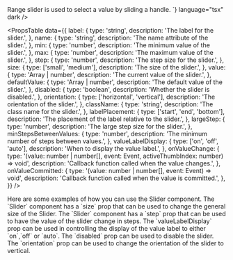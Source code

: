 
<Meta of={SliderStories} />

<Unstyled>

<Title type="h1">Slider</Title>
<Text>Range slider is used to select a value by sliding a handle.</Text>

<Canvas of={SliderStories.Primary} />

<Title type="h2">Usage</Title>
<Source code={`import { Slider } from "@backstage/canon";

<Slider />
`} language="tsx" dark />

<Title type="h2" style={{ marginBottom: '16px' }}>
  API reference
</Title>

<PropsTable
  data={{
    label: {
      type: 'string',
      description: 'The label for the slider.',
    },
    name: {
      type: 'string',
      description: 'The name attribute of the slider.',
    },
    min: {
      type: 'number',
      description: 'The minimum value of the slider.',
    },
    max: {
      type: 'number',
      description: 'The maximum value of the slider.',
    },
    step: {
      type: 'number',
      description: 'The step size for the slider.',
    },
    size: {
      type: ['small', 'medium'],
      description: 'The size of the slider.',
    },
    value: {
      type: 'Array<number> | number',
      description: 'The current value of the slider.',
    },
    defaultValue: {
      type: 'Array<number> | number',
      description: 'The default value of the slider.',
    },
    disabled: {
      type: 'boolean',
      description: 'Whether the slider is disabled.',
    },
    orientation: {
      type: ['horizontal', 'vertical'],
      description: 'The orientation of the slider.',
    },
    className: {
      type: 'string',
      description: 'The class name for the slider.',
    },
    labelPlacement: {
      type: ['start', 'end', 'bottom'],
      description: 'The placement of the label relative to the slider.',
    },
    largeStep: {
      type: 'number',
      description: 'The large step size for the slider.',
    },
    minStepsBetweenValues: {
      type: 'number',
      description: 'The minimum number of steps between values.',
    },
    valueLabelDisplay: {
      type: ['on', 'off', 'auto'],
      description: 'When to display the value label.',
    },
    onValueChange: {
      type: '(value: number | number[], event: Event, activeThumbIndex: number) => void',
      description: 'Callback function called when the value changes.',
    },
    onValueCommitted: {
      type: '(value: number | number[], event: Event) => void',
      description: 'Callback function called when the value is committed.',
    },
  }}
/>

<Title type="h2">Examples</Title>
<Text>Here are some examples of how you can use the Slider component.</Text>

<Title type="h3">All Sizes</Title>
<Text>
  The `Slider` component has a `size` prop that can be used to change the
  general size of the Slider.
</Text>

<Canvas of={SliderStories.Sizes} />

<Title type="h3">Steps</Title>
<Text>
  The `Slider` component has a `step` prop that can be used to have the value of
  the slider change in steps.
</Text>

<Canvas of={SliderStories.Steps} />

<Title type="h3">Value Label</Title>
<Text>
  The `valueLabelDisplay` prop can be used in controlling the display of the
  value label to either `on`,`off` or `auto`.
</Text>

<Canvas of={SliderStories.ValueLabel} />

<Title type="h3">Disabled</Title>
<Text>The `disabled` prop can be used to disable the slider.</Text>

<Canvas of={SliderStories.Disabled} />

<Title type="h3">Vertical Sliders</Title>
<Text>
  The `orientation` prop can be used to change the orientation of the slider to
  vertical.
</Text>

<Canvas of={SliderStories.Vertical} />

</Unstyled>
